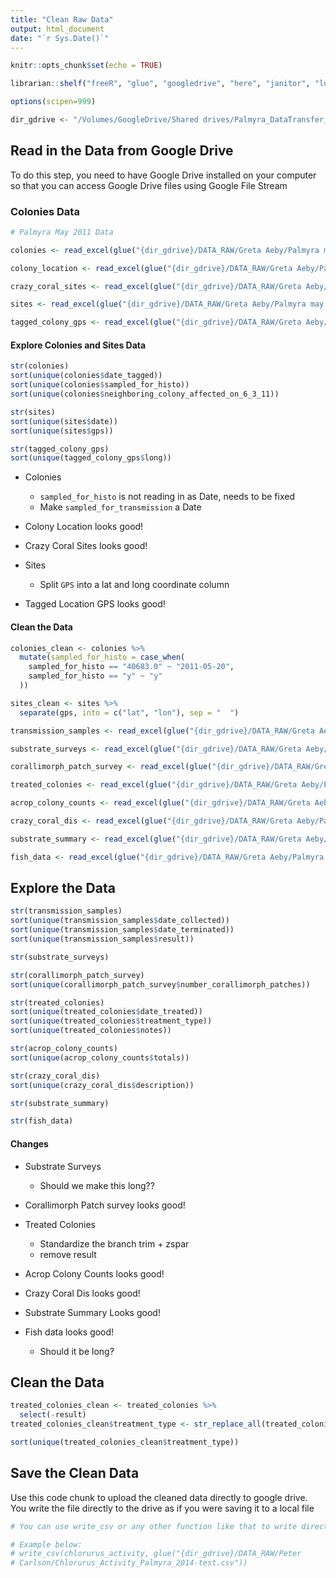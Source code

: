 ```yaml
---
title: "Clean Raw Data"
output: html_document
date: "`r Sys.Date()`"
---
```


```r
knitr::opts_chunk$set(echo = TRUE)

librarian::shelf("freeR", "glue", "googledrive", "here", "janitor", "lubridate", "readxl", "tidyverse")

options(scipen=999)

dir_gdrive <- "/Volumes/GoogleDrive/Shared drives/Palmyra_DataTransfer_EDI_Project"
```

## Read in the Data from Google Drive 

To do this step, you need to have Google Drive installed on your computer so that you can access Google Drive files using Google File Stream 

### Colonies Data
```r
# Palmyra May 2011 Data 

colonies <- read_excel(glue("{dir_gdrive}/DATA_RAW/Greta Aeby/Palmyra may 2011.xlsx"), sheet = "tagged colonies" ) %>% clean_names()

colony_location <- read_excel(glue("{dir_gdrive}/DATA_RAW/Greta Aeby/Palmyra may 2011.xlsx"), sheet = "tag colony location" ) %>% clean_names()

crazy_coral_sites <- read_excel(glue("{dir_gdrive}/DATA_RAW/Greta Aeby/Palmyra may 2011.xlsx"), sheet = "crazycoral disease surveys site" ) %>% clean_names()

sites <- read_excel(glue("{dir_gdrive}/DATA_RAW/Greta Aeby/Palmyra may 2011.xlsx"), sheet = "sites" ) %>% clean_names()

tagged_colony_gps <- read_excel(glue("{dir_gdrive}/DATA_RAW/Greta Aeby/Palmyra may 2011.xlsx"), sheet = "tagged colony GPS" ) %>% clean_names()

```

#### Explore Colonies and Sites Data 

```r
str(colonies)
sort(unique(colonies$date_tagged))
sort(unique(colonies$sampled_for_histo))
sort(unique(colonies$neighboring_colony_affected_on_6_3_11))

str(sites)
sort(unique(sites$date))
sort(unique(sites$gps))

str(tagged_colony_gps)
sort(unique(tagged_colony_gps$long))


```

- Colonies 
  - `sampled_for_histo` is not reading in as Date, needs to be fixed 
  - Make `sampled_for_transmission` a Date 

- Colony Location looks good! 
- Crazy Coral Sites looks good! 

- Sites 
  - Split `GPS` into a lat and long coordinate column 
  
- Tagged Location GPS looks good! 


#### Clean the Data 

```r
colonies_clean <- colonies %>% 
  mutate(sampled_for_histo = case_when(
    sampled_for_histo == "40683.0" ~ "2011-05-20", 
    sampled_for_histo == "y" ~ "y"
  ))

sites_clean <- sites %>% 
  separate(gps, into = c("lat", "lon"), sep = "  ")

```




```r

transmission_samples <- read_excel(glue("{dir_gdrive}/DATA_RAW/Greta Aeby/Palmyra may 2011.xlsx"), sheet = "transmission samples" ) %>% clean_names()

substrate_surveys <- read_excel(glue("{dir_gdrive}/DATA_RAW/Greta Aeby/Palmyra may 2011.xlsx"), sheet = "corallimorph substrate surveys" ) %>% clean_names() 

corallimorph_patch_survey <- read_excel(glue("{dir_gdrive}/DATA_RAW/Greta Aeby/Palmyra may 2011.xlsx"), sheet = "corallimorph patch surveys" ) %>% clean_names()

treated_colonies <- read_excel(glue("{dir_gdrive}/DATA_RAW/Greta Aeby/Palmyra may 2011.xlsx"), sheet = "treated colonies" ) %>% clean_names()

acrop_colony_counts <- read_excel(glue("{dir_gdrive}/DATA_RAW/Greta Aeby/Palmyra may 2011.xlsx"), sheet = "acrop colony cnts" ) %>% clean_names()

crazy_coral_dis <- read_excel(glue("{dir_gdrive}/DATA_RAW/Greta Aeby/Palmyra may 2011.xlsx"), sheet = "crazy coral dis 25x2" ) %>% clean_names()

substrate_summary <- read_excel(glue("{dir_gdrive}/DATA_RAW/Greta Aeby/Palmyra may 2011.xlsx"), sheet = "crzy corals substrate summary" ) %>% clean_names()

fish_data <- read_excel(glue("{dir_gdrive}/DATA_RAW/Greta Aeby/Palmyra may 2011.xlsx"), sheet = "fish data" ) %>% clean_names()
```


## Explore the Data 

```r
str(transmission_samples)
sort(unique(transmission_samples$date_collected))
sort(unique(transmission_samples$date_terminated))
sort(unique(transmission_samples$result))

str(substrate_surveys)

str(corallimorph_patch_survey)
sort(unique(corallimorph_patch_survey$number_corallimorph_patches))

str(treated_colonies)
sort(unique(treated_colonies$date_treated))
sort(unique(treated_colonies$treatment_type))
sort(unique(treated_colonies$notes))

str(acrop_colony_counts)
sort(unique(acrop_colony_counts$totals))

str(crazy_coral_dis)
sort(unique(crazy_coral_dis$description))

str(substrate_summary)

str(fish_data)

```

#### Changes

- Substrate Surveys
  - Should we make this long??
  
- Corallimorph Patch survey looks good!

- Treated Colonies 
  - Standardize the branch trim + zspar 
  - remove result 

- Acrop Colony Counts looks good! 
- Crazy Coral Dis looks good! 
- Substrate Summary Looks good! 
- Fish data looks good! 
  - Should it be long?


## Clean the Data 

```r

treated_colonies_clean <- treated_colonies %>% 
  select(-result)
treated_colonies_clean$treatment_type <- str_replace_all(treated_colonies$treatment_type, "branchlet trim and zspar", "zspar + branch trim")

sort(unique(treated_colonies_clean$treatment_type))

```

## Save the Clean Data 

Use this code chunk to upload the cleaned data directly to google drive. You write the file directly to the drive as if you were saving it to a local file 

```r
# You can use write_csv or any other function like that to write directly to the drive. 

# Example below: 
# write_csv(chlorurus_activity, glue("{dir_gdrive}/DATA_RAW/Peter 
# Carlson/Chlorurus_Activity_Palmyra_2014-test.csv"))



```



